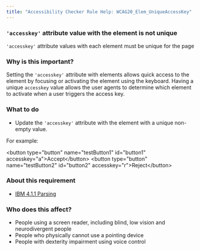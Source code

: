 ```yaml
---
title: "Accessibility Checker Rule Help: WCAG20_Elem_UniqueAccessKey"
---
```


<div className="toolHelp">
<Row>
<Column colLg={16} colMd={8} colSm={4} className="toolHead">

### `'accesskey'` attribute value with the element is not unique

<div id="locLevel"></div>

`'accesskey'` attribute values with each element must be unique for the page

</Column>
</Row>
<Row>
<Column colLg={11} colMd={5} colSm={4} className="toolMain">

### Why is this important?

Setting the `'accesskey'` attribute with elements allows quick access to the element by focusing or activating the element using the keyboard. Having a unique `accesskey` value allows the user agents to determine which element to activate when a user triggers the access key.

<div id="locSnippet"></div>

### What to do

* Update the `'accesskey'` attribute with the element with a unique non-empty value.

For example:

<CodeSnippet type="multi" light={true}> &lt;button type="button" name="testButton1" id="button1" accesskey="a"&gt;Accept&lt;/button&gt;
 &lt;button type="button" name="testButton2" id="button2" accesskey="r"&gt;Reject&lt;/button&gt;
 </CodeSnippet>

</Column>
<Column colLg={5} colMd={3} colSm={4} className="toolLeft">

### About this requirement

* [IBM 4.1.1 Parsing](https://www.ibm.com/able/requirements/requirements/#4_1_1)

### Who does this affect?

* People using a screen reader, including blind, low vision and neurodivergent people
* People who physically cannot use a pointing device
* People with dexterity impairment using voice control

</Column>
</Row>
</div>

